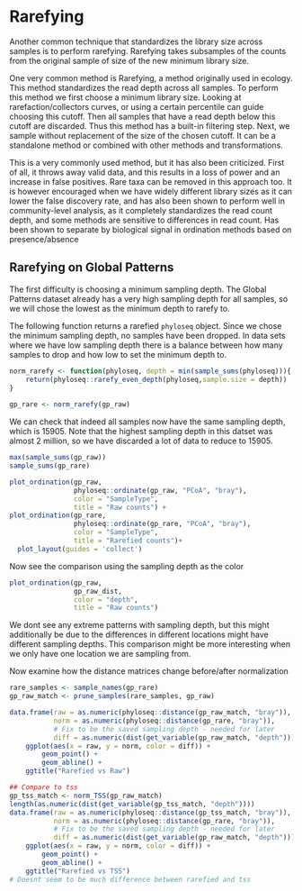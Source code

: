 # Rarefying 


Another common technique that standardizes the library size across samples is to perform rarefying. Rarefying takes subsamples of the counts from the original sample of size of the new minimum library size. 

One very common method is Rarefying, a method originally used in ecology. This method standardizes the read depth across all samples. To perform this method we first choose a minimum library size. Looking at rarefaction/collectors curves, or using a certain percentile can guide choosing this cutoff. Then all samples that have a read depth below this cutoff are discarded. Thus this method has a built-in filtering step. 
Next, we sample without replacement of the size of the chosen cutoff. 
It can be a standalone method or combined with other methods and transformations. 

This is a very commonly used method, but it has also been criticized. First of all, it throws away valid data, and this results in a loss of power and an increase in false positives. Rare taxa can be removed in this approach too. 
It is however encouraged when we have widely different library sizes as it can lower the false discovery rate, and has also been shown to perform well in community-level analysis, as it completely standardizes the read count depth, and some methods are sensitive to differences in read count. Has been shown to separate by biological signal in ordination methods based on presence/absence 


## Rarefying on Global Patterns

The first difficulty is choosing a minimum sampling depth. The Global Patterns dataset already has a very high sampling depth for all samples, so we will chose the lowest as the minimum depth to rarefy to. 

The following function returns a rarefied `phyloseq` object. Since we chose the minimum sampling depth, no samples have been dropped. In data sets where we have low sampling depth there is a balance between how many samples to drop and how low to set the minimum depth to. 

```r
norm_rarefy <- function(phyloseq, depth = min(sample_sums(phyloseq))){
    return(phyloseq::rarefy_even_depth(phyloseq,sample.size = depth))
}
    
gp_rare <- norm_rarefy(gp_raw)
```


We can check that indeed all samples now have the same sampling depth, which is 15905. Note that the highest sampling depth in this datset was almost 2 million, so we have discarded a lot of data to reduce to 15905.

```r
max(sample_sums(gp_raw))
sample_sums(gp_rare)
```



```r
plot_ordination(gp_raw,
                phyloseq::ordinate(gp_raw, "PCoA", "bray"),
                color = "SampleType", 
                title = "Raw counts") +
plot_ordination(gp_rare,
                phyloseq::ordinate(gp_rare, "PCoA", "bray"),
                color = "SampleType", 
                title = "Rarefied counts")+
  plot_layout(guides = 'collect')
```


Now see the comparison using the sampling depth as the color 

```r
plot_ordination(gp_raw,
                gp_raw_dist,
                color = "depth", 
                title = "Raw counts")
```

We dont see any extreme patterns with sampling depth, but this might additionally be due to the differences in different locations might have different sampling depths. This comparison might be more interesting when we only have one location we are sampling from. 


Now examine how the distance matrices change before/after normalization

```r
rare_samples <- sample_names(gp_rare)
gp_raw_match <- prune_samples(rare_samples, gp_raw)

data.frame(raw = as.numeric(phyloseq::distance(gp_raw_match, "bray")), 
           norm = as.numeric(phyloseq::distance(gp_rare, "bray")), 
           # Fix to be the saved sampling depth - needed for later
           diff = as.numeric(dist(get_variable(gp_raw_match, "depth")))) %>% 
    ggplot(aes(x = raw, y = norm, color = diff)) + 
        geom_point() + 
        geom_abline() +
    ggtitle("Rarefied vs Raw")

## Compare to tss
gp_tss_match <- norm_TSS(gp_raw_match)
length(as.numeric(dist(get_variable(gp_tss_match, "depth"))))
data.frame(raw = as.numeric(phyloseq::distance(gp_tss_match, "bray")), 
           norm = as.numeric(phyloseq::distance(gp_rare, "bray")), 
           # Fix to be the saved sampling depth - needed for later
           diff = as.numeric(dist(get_variable(gp_raw_match, "depth")))) %>% 
    ggplot(aes(x = raw, y = norm, color = diff)) + 
        geom_point() + 
        geom_abline() +
    ggtitle("Rarefied vs TSS")
# Doesnt seem to be much difference between rarefied and tss

```


<!-- ## Rarefying on HMP dataset -->

<!-- ```{r, eval = F} -->
<!-- summary(sample_sums(hmp_raw)) -->
<!-- hmp_rare <- rarefy_even_depth(hmp_raw, -->
<!--                              sample.size = 3000) -->
<!-- ``` -->

<!-- Ordination  -->

<!-- ```{r, eval = F} -->
<!-- plot_ordination(hmp_raw, -->
<!--                 hmp_raw_dist, color = "sampling_depth",  -->
<!--                 title = "Raw counts") -->
<!-- hmp_rare_dist <- phyloseq::ordinate(hmp_rare, "PCoA", "bray") -->
<!-- plot_ordination(hmp_rare, -->
<!--                 hmp_rare_dist, -->
<!--                 color = "sampling_depth",  -->
<!--                 title = "Rarefied counts") -->
<!-- ``` -->

<!-- Compare distances - need to work on this since with rarefying there are fewer points -->
<!-- ```{r} -->
<!-- #plot_norm_changes(hmp_rare, hmp_tss) -->
<!-- ``` -->


